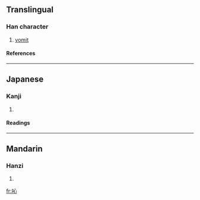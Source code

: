 {{see|唚}}

==Translingual==
===Han character===
{{Han char|rad=口|as=04|sn=7|four=|canj=口心 (RP), X口心 (XRP)}}
# [[vomit]]
====References====
{{Han ref|kx=0177.270|dkj=03336|dj=0395.080|hdz=10595.030|uh=5423|ud=21539}}
----
==Japanese==
===Kanji===
{{ja-kanji|grade=|rs=口04}}
# {{defn|Japanese}} 
====Readings====
{{ja-readings|on=[[しん]] (shin)|kun=}}
----
==Mandarin==
===Hanzi===
{{cmn-hanzi|tra=唚|pin=[[qìn]] (qin4)|wg=ch'in<sup>4</sup>}}
# {{defn|Mandarin}}

[[fr:吣]]